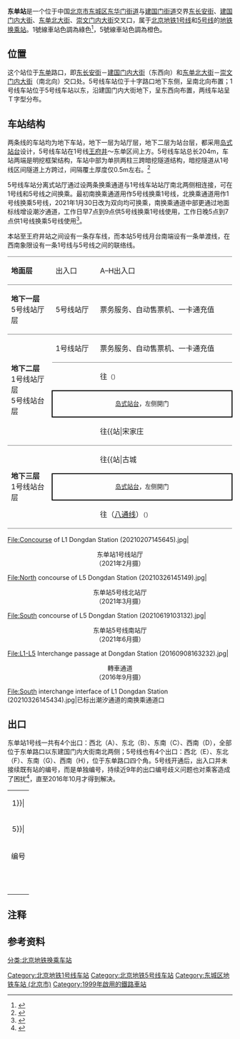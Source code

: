 {{NoteTA |G1=Railway}}
{{Infobox station
| name = 东单
| eng_name = Dongdan
| linecolour = {{北京地铁颜色|1}}
| linecolour2 = {{北京地铁颜色|5}}
| image = Platform of L1 Dongdan Station (20210207145727).jpg
| caption = 东单站1号线站台<br />[[File:Platform_of_L5_Dongdan_Station_(20210326145112).jpg|300px]]<br />东单站5号线站台
| country = {{PRC}}
| borough = [[北京市|北京市]][[东城区_(北京市)|东城区]][[东华门街道|东华门街道]]与[[建国门街道|建国门街道]]交界
| address = [[东长安街|东长安街]]、[[建国门内大街|建国门内大街]]、[[东单北大街|东单北大街]]、[[崇文门内大街|崇文门内大街]]交叉口
| coordinates = {{coord|39.906798|N|116.412046|E|display=inline,title|type:railwaystation}}
| elevation = 
| operator = [[北京市地铁运营有限公司|北京市地铁运营有限公司]]
| lines = {{北京地铁线路名|1|SL}}<br />{{北京地铁线路名|5|SL}}
| distance = 
| platform = 各1座[[岛式站台|岛式站台]]
| tracks = 各2条
| connections = 公交站：东单路口东、东单路口北、东单路口南
| structure = 地下车站
| hall = {{北京地铁线路名|1|S}}：整体式站厅<br />{{北京地铁线路名|5|S}}：分离式站厅
| depth = 
| levels = 3层
| interchange = 通道换乘
| exits = 8個
| architect = 
| architectural_style = 
| colour = {{北京地铁线路名|1|S}}：灰绿色<br />{{北京地铁线路名|5|S}}：橙色
| type = 
| status = 运营中
| code = {{北京地铁线路名|1|S}}：119
| classification = 
| website = 
| built = 
| opened = {{北京地铁线路名|1|S}}：1999年9月28日<br />{{北京地铁线路名|5|S}}：2007年10月7日
| pass_year = 
| passengers = 
| pass_system = 
| pass_rank = 
| mpassengers = 
| trains = 
| station_hours = 
| hours = 
| first = {{collapsible list
 |title = 　
 |
{{北京地铁线路名|1|S}}
:往{{北京地铁起讫站|1|R}}：05:25
:往{{北京地铁起讫站|1|L}}：05:08<br />
{{北京地铁线路名|5|S}}
:往{{北京地铁起讫站|5|L}}：05:33
:往{{北京地铁起讫站|5|R}}：05:36
}}
| last = {{collapsible list
 |title = 　
 |
{{北京地铁线路名|1|S}}
:往{{北京地铁起讫站|八通|R}}：23:27
:往{{站|四惠东}}：00:09
:往{{北京地铁起讫站|1|L}}：23:44<br />
{{北京地铁线路名|5|S}}
:往{{北京地铁起讫站|5|L}}：23:24
:往{{北京地铁起讫站|5|R}}：23:24
}}
| adjacent = {{adjacent stations|system=北京地铁
|line1=1|left1=王府井|right1=建国门|note-left1=0.774km|note-mid1=距离[[苹果园站|苹果园]]22.271km|note-right1=1.230km
|line2=5|left2=灯市口|right2=崇文门|note-left2=0.945km|note-mid2=距离[[天通苑北站|天通苑北]]19.700km|note-right2=0.821km}}
| route_map = {{Routemap|inline=yes|map=
\\\utSTRf\utSTRg~~ ~~{{rmr|Licon=U|{{stl|北京地铁|灯市口}}，5号线}}
\\\utSTR+BSl\utSTR+BSr
\\\utSTR+BSl\utSTR+BSr
utSTRgq\utABZq2\utSTRq+tc3\utSTRq\utSTRq+tc2\utABZq+3\utKRZto\utKRZto\utSTRq+BSe\utSTRq+BSe\utSTRgq~~ ~~{{rmr|Licon=L|{{stl|北京地铁|王府井}}，1号线}}
\utSTRc12\utABZl+34\utSTRq\utABZq1!~utSTRc2\utABZq+3!~utSTRc4\utKRZto\utKRZto\utSTRq+BSa\utSTRq+BSa\utSTRfq~~ ~~{{rmr|Licon=R|{{stl|北京地铁|建国门}}，1号线}}
utSTRfq\utABZq1\utSTRq+tc4\utSTRq\utABZr+12\utSTRc34\utSTR\utSTR\\\
\utSTRc1\utSTR2+4\utSTR+tc3\utSTR
\\utSTRc1\utABZg+4\utSTR
\\\utABZg2\utSTR+tc3
\\\utSTR+tc1\utABZg+4
\\\utSTRf\utSTRg~~ ~~{{rmr|Licon=D|{{stl|北京地铁|崇文门}}，5号线}}
}}
}}
'''东单站'''是一个位于中国[[北京市|北京市]][[东城区_(北京市)|东城区]][[东华门街道|东华门街道]]与[[建国门街道|建国门街道]]交界[[东长安街|东长安街]]、[[建国门内大街|建国门内大街]]、[[东单北大街|东单北大街]]、[[崇文门内大街|崇文门内大街]]交叉口，属于[[北京地铁|北京地铁]][[北京地铁1号线|1号线]]和[[北京地铁5号线|5号线]]的[[地铁车站|地铁]][[换乘站|换乘站]]。1號線車站色調為綠色<ref name="gmrb">{{cite news|url=http://www.gmw.cn/01gmrb/1999-09/27/GB/GM%5E18192%5E6%5EGM6-2715.HTM|title=北京新地铁揭开神秘面纱|publisher=[[光明日报|光明日报]]|date=1999-09-27|accessdate=2015-11-06|archive-date=2015-04-16|archive-url=https://web.archive.org/web/20150416022642/http://www.gmw.cn/01gmrb/1999-09/27/GB/GM%5E18192%5E6%5EGM6-2715.HTM|dead-url=no}}</ref>，5號線車站色調為橙色。

== 位置 ==
这个站位于[[东单|东单]]路口，即[[东长安街|东长安街]]－[[建国门内大街|建国门内大街]]（东西向）和[[东单北大街|东单北大街]]－[[崇文门内大街|崇文门内大街]]（南北向）交口处。5号线车站位于十字路口地下东侧，呈南北向布置；1号线车站位于5号线车站以东，沿建国门内大街地下，呈东西向布置，两线车站呈Ｔ字型分布。

==车站结构 ==
两条线的车站均为地下车站，地下一层为站厅层，地下二层为站台层，都采用[[岛式站台|岛式站台]]设计，5号线车站在1号线[[王府井站|王府井]]～东单区间上方。5号线车站总长204m，车站两端是明挖框架结构，车站中部为单拱两柱三跨暗挖隧道结构，暗挖隧道从1号线区间隧道上方跨过，间隔覆土厚度仅0.5m左右。<ref>{{cite conference|title=北京地铁五号线东单站暗挖隧道施工方案|author=胡曦波|conference=隧道建设|accessdate=2006-02}}</ref>

5号线车站分离式站厅通过设两条换乘通道与1号线车站站厅南北两侧相连接，可在1号线和5号线之间换乘。最初南换乘通道用作5号线换乘1号线，北换乘通道用作1号线换乘5号线，2021年1月30日改为双向均可换乘，南换乘通道中部更通过地面标线增设潮汐通道，工作日早7点到9点供5号线换乘1号线使用，工作日晚5点到7点供1号线换乘5号线使用<ref>{{cite news|url=https://news.bjd.com.cn/2021/01/30/46529t100.html|title=@北京市民：地铁东单站今起试行“双向换乘”，高峰期启用“潮汐通道”|publisher=北京日报客户端|date=2021-01-30|accessdate=2021-03-28}}</ref>。

本站至王府井站之间设有一条存车线，而本站5号线月台南端设有一条单渡线，在西南象限设有一条1号线与5号线之间的联络线。

{|cellspacing=0 cellpadding=3
|style="border-top:solid 1px gray;border-bottom:solid 1px gray;" width=100|'''地面层'''
|style="border-top:solid 1px gray;border-bottom:solid 1px gray;" width=100|出入口
|style="border-top:solid 1px gray;border-bottom:solid 1px gray;" width=350|A–H出入口
|-
|style="border-bottom:solid 1px gray;"|'''地下一层<br />'''5号线站厅层
|style="border-bottom:solid 1px gray;"|5号线站厅
|style="border-bottom:solid 1px gray;"|票务服务、自动售票机、一卡通充值
|-
|style="border-bottom:solid 1px gray;" rowspan=4|'''地下二层<br />'''1号线站厅层<br />5号线站台层
|style="border-bottom:solid 1px gray;"|1号线站厅
|style="border-bottom:solid 1px gray;"|票务服务、自动售票机、一卡通充值
|-
|{{arrow|L}}
|{{北京地铁线路名|5|c}}往{{站|天通苑北}}<small>（{{站|灯市口}}）</small>
|-
|style="border-right:solid 2px black;border-left:solid 2px black;border-top:solid 2px black;border-bottom:solid 2px black;" colspan=2|<center><small>[[岛式站台|岛式站台]]，左侧開门</small></center>
|-
|style="border-bottom:solid 1px gray;"|{{arrow|R}}
|style="border-bottom:solid 1px gray;"|{{北京地铁线路名|5|c}}往{{站|宋家庄||北京市}}<small>（{{站|崇文门}}）</small>
|-
|style="border-bottom:solid 1px gray;" rowspan=3|'''地下三层<br />'''1号线站台层
|{{arrow|L}}
|{{北京地铁线路名|1|c}}往{{站|古城||北京市}}<small>（{{站|王府井}}）</small>
|-
|style="border-right:solid 2px black;border-left:solid 2px black;border-top:solid 2px black;border-bottom:solid 2px black;" colspan=2|<center><small>[[岛式站台|岛式站台]]，左侧開门</small></center>
|-
|style="border-bottom:solid 1px gray;"|{{arrow|R}}
|style="border-bottom:solid 1px gray;"|{{北京地铁线路名|1|c}}往{{站|环球度假区}}（[[北京地铁八通线|八通线]]）<small>（{{站|建国门}}）</small>
|}


<gallery>
File:Concourse of L1 Dongdan Station (20210207145645).jpg|<center>东单站1号线站厅<br />（2021年2月摄）</center>
File:North concourse of L5 Dongdan Station (20210326145149).jpg|<center>东单站5号线北站厅<br />（2021年3月摄）</center>
File:South concourse of L5 Dongdan Station (20210619103132).jpg|<center>东单站5号线南站厅<br />（2021年6月摄）</center>
File:L1-L5 Interchange passage at Dongdan Station (20160908163232).jpg|<center>轉車通道<br />（2016年9月摄）</center>
File:South interchange interface of L1 Dongdan Station (20210326145434).jpg|已标出潮汐通道的南换乘通道口
</gallery>

== 出口 ==
东单站1号线一共有4个出口：西北（A）、东北（B）、东南（C）、西南（D），全部位于东单路口以东建国门内大街南北两侧；5号线也有4个出口：西北（E{{NoteTag|1=2016年10月前为5号线A口}}）、东北（F{{NoteTag|1=2016年10月前为5号线B口}}）、东南（G{{NoteTag|1=2016年10月前为5号线C口}}）、西南（H{{NoteTag|1=2016年10月前为5号线D口}}），位于东单路口四个角。5号线开通后，出入口并未接续既有站的编号，而是单独编号，持续近9年的出口编号歧义问题也对乘客造成了困扰<ref>{{cite news|author=李博|url=http://bjwb.bjd.com.cn/html/2016-09/07/content_64688.htm|title=同一个地铁站，咋就两个B出口？ 地铁回应：现存重名站口年内更名|work=[[北京晚报|北京晚报]]|date=2016-09-07|accessdate=2016-09-08|deadurl=yes|archiveurl=https://web.archive.org/web/20160913121349/http://bjwb.bjd.com.cn/html/2016-09/07/content_64688.htm|archivedate=2016-09-13}}</ref>，直至2016年10月才得到解决。
{| class="wikitable"
| colspan="5" align="center" bgcolor={{北京地铁颜色|1}}|
|-
| colspan="5" align="center" bgcolor={{北京地铁颜色|5}}|
|-
! 编号 
! 指示
! 建议前往的目的地
! 图片
! 无障碍设施图片
|-
| {{港鐵出口|A|附=輪}} 
| 建国门内大街（北侧） 
| [[中国农业银行|中国农业银行]]总行、[[北京协和医院|北京协和医院]]、东方广场
|[[File:Exit_A_of_Dongdan_Station_(20201109162838).jpg|150px]]
|[[File:Barrier-free_facilities_at_Exit_A_of_Beijing_Subway_Dongdan_Station.jpg|150px]]
|-
| {{港鐵出口|B}} 
| 建国门内大街（北侧） 
| 中国妇女儿童博物馆、中国中纺集团公司
|[[File:Exit_B,_Dongdan_Station,_Beijing_Subway.jpg|150px]]
|{{n/a}}
|-
| {{港鐵出口|C}} 
| 建国门内大街（南侧） 
| 民生金融中心、新闻大厦、北京市邮政公司
|[[File:Exit_C_of_Dongdan_Station_(20161223150918).jpg|150px]]
|{{n/a}}
|-
| {{港鐵出口|D}} 
| 建国门内大街（南侧） 
| 北京市东单体育中心、[[东单公园|东单公园]]
|[[File:Exit_D_of_Dongdan_Station_(20161223161719).jpg|150px]]
|{{n/a}}
|-
| {{港鐵出口|E}} 
| 东长安街（北侧） 
| 东方广场、[[北京协和医院|北京协和医院]]
|[[File:Exit_E,_Dongdan_Station,_Beijing_Subway.jpg|150px]]
|{{n/a}}
|-
| {{港鐵出口|F|附=輪}} 
| 东单北大街（东侧） 
| 中纺大厦、北京国际饭店、全国妇联、中国农业银行总行、中国妇女儿童博物馆
|[[File:Exit_F_of_Dongdan_Station_(20201109162740).jpg|150px]]
|[[File:Barrier-free_facilities_at_Exit_F_of_Beijing_Subway_Dongdan_Station.jpg|150px]]
|-
| {{港鐵出口|G}}
| 建国门内大街（南侧） 
| 新闻大厦、民生金融中心
|[[File:Exit_G_of_Dongdan_Station_(20161223161540).jpg|150px]]
|{{n/a}}
|-
| {{港鐵出口|H}} 
| 崇文门内大街（西侧） 
| [[东单公园|东单公园]]、东单体育中心
|[[File:Exit_H,_Dongdan_Station,_Beijing_Subway.jpg|150px]]
|{{n/a}}
|-
| bgcolor="#EEEEEE" colspan=5 | {{港鐵出口|註=輪}}
|}

== 注释 ==
{{NoteFoot}}

== 参考资料 ==
{{reflist}}

{{commonscat|Dongdan Station}}

{{北京地铁1号线}}
{{北京地铁5号线}}

[[Category:北京地铁1号线车站|Category:北京地铁1号线车站]]
[[Category:北京地铁5号线车站|Category:北京地铁5号线车站]]
[[Category:东城区地铁车站_(北京市)|Category:东城区地铁车站 (北京市)]]
[[Category:1999年啟用的鐵路車站|Category:1999年啟用的鐵路車站]]
[[分类:北京地铁换乘车站|分类:北京地铁换乘车站]]